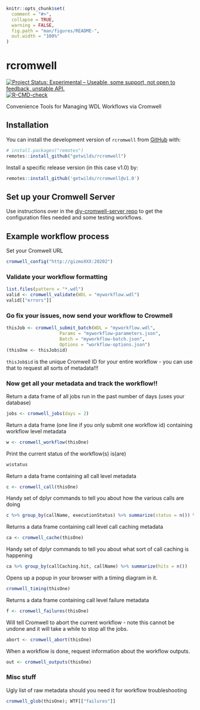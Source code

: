 <!-- README.md is generated from README.Rmd. Please edit that file -->

```r
knitr::opts_chunk$set(
  comment = "#>",
  collapse = TRUE,
  warning = FALSE,
  fig.path = "man/figures/README-",
  out.width = "100%"
)
```

# rcromwell

<!-- badges: start -->
[![Project Status: Experimental – Useable, some support, not open to feedback, unstable API.](https://getwilds.github.io/badges/badges/experimental.svg)](https://getwilds.github.io/badges/#experimental)
[![R-CMD-check](https://github.com/getwilds/rcromwell/actions/workflows/R-CMD-check.yaml/badge.svg?branch=dev)](https://github.com/getwilds/rcromwell/actions/workflows/R-CMD-check.yaml)
<!-- badges: end -->

Convenience Tools for Managing WDL Workflows via Cromwell

## Installation

You can install the development version of `rcromwell` from [GitHub](https://github.com/) with:

```r
# install.packages("remotes")
remotes::install_github("getwilds/rcromwell")
```

Install a specific release version (in this case v1.0) by:

```r
remotes::install_github('getwilds/rcromwell@v1.0')
```

## Set up your Cromwell Server

Use instructions over in the [diy-cromwell-server repo](https://github.com/FredHutch/diy-cromwell-server) to get the configuration files needed and some testing workflows.


## Example workflow process

Set your Cromwell URL

```r
cromwell_config("http://gizmoXXX:20202")
```

### Validate your workflow formatting

```r
list.files(pattern = "*.wdl")
valid <- cromwell_validate(WDL = "myworkflow.wdl")
valid[["errors"]]
```

### Go fix your issues, now send your workflow to Crowmell

```r
thisJob <- cromwell_submit_batch(WDL = "myworkflow.wdl",
                    Params = "myworkflow-parameters.json",
                    Batch = "myworkflow-batch.json",
                    Options = "workflow-options.json")
(thisOne <- thisJob$id)
```

`thisJob$id` is the unique Cromwell ID for your entire workflow - you can use that to request all sorts of metadata!!!

### Now get all your metadata and track the workflow!!

Return a data frame of all jobs run in the past number of days (uses your database)

```r
jobs <- cromwell_jobs(days = 2)
```

Return a data frame (one line if you only submit one workflow id) containing workflow level metadata

```r
w <- cromwell_workflow(thisOne)
```

Print the current status of the workflow(s) is(are)

```r
w$status
```

Return a data frame containing all call level metadata

```r
c <- cromwell_call(thisOne)
```

Handy set of dplyr commands to tell you about how the various calls are doing

```r
c %>% group_by(callName, executionStatus) %>% summarize(status = n()) %>% arrange(executionStatus)
```

Returns a data frame containing call level call caching  metadata

```r
ca <- cromwell_cache(thisOne)
```

Handy set of dplyr commands to tell you about what sort of call caching is happening

```r
ca %>% group_by(callCaching.hit, callName) %>% summarize(hits = n())
```

Opens up a popup in your browser with a timing diagram in it.

```r
cromwell_timing(thisOne)
```

Returns a data frame containing call level failure metadata

```r
f <- cromwell_failures(thisOne)
```

Will tell Cromwell to abort the current workflow - note this cannot be undone and it will take a while to stop all the jobs.

```r
abort <- cromwell_abort(thisOne)
```

When a workflow is done, request information about the workflow outputs.

```r
out <- cromwell_outputs(thisOne)
```

### Misc stuff

Ugly list of raw metadata should you need it for workflow troubleshooting

```r
cromwell_glob(thisOne); WTF[["failures"]]
```
